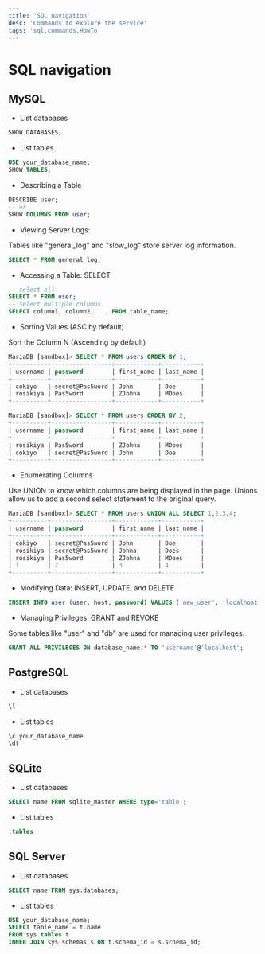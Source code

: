 ```yaml
---
title: 'SQL navigation'
desc: 'Commands to explore the service'
tags: 'sql,commands,HowTo'
---
```


# SQL navigation

## MySQL

* List databases

```sql
SHOW DATABASES;
```

* List tables

```sql
USE your_database_name;
SHOW TABLES;
```

* Describing a Table

```sql
DESCRIBE user;
-- or
SHOW COLUMNS FROM user;
```

* Viewing Server Logs: 

Tables like "general_log" and "slow_log" store server log information. 

```sql
SELECT * FROM general_log;
```

* Accessing a Table: SELECT

```sql
-- select all
SELECT * FROM user;
-- select multiple columns
SELECT column1, column2, ... FROM table_name;
```

* Sorting Values (ASC by default)

Sort the Column N (Ascending by default)

```sql
MariaDB [sandbox]> SELECT * FROM users ORDER BY 1;
+----------+-----------------+------------+-----------+
| username | password        | first_name | last_name |
+----------+-----------------+------------+-----------+
| cokiyo   | secret@Pas5word | John       | Doe       |
| rosikiya | Pas5word        | ZJohna     | MDoes     |
+----------+-----------------+------------+-----------+

MariaDB [sandbox]> SELECT * FROM users ORDER BY 2;
+----------+-----------------+------------+-----------+
| username | password        | first_name | last_name |
+----------+-----------------+------------+-----------+
| rosikiya | Pas5word        | ZJohna     | MDoes     |
| cokiyo   | secret@Pas5word | John       | Doe       |
+----------+-----------------+------------+-----------+
```

* Enumerating Columns

Use UNION to know which columns are being displayed in the page. Unions allow us to add a second select statement to the original query.

```sql
MariaDB [sandbox]> SELECT * FROM users UNION ALL SELECT 1,2,3,4;
+----------+-----------------+------------+-----------+
| username | password        | first_name | last_name |
+----------+-----------------+------------+-----------+
| cokiyo   | secret@Pas5word | John       | Doe       |
| rosikiya | secret@Pas5word | Johna      | Does      |
| rosikiya | Pas5word        | ZJohna     | MDoes     |
| 1        | 2               | 3          | 4         |
+----------+-----------------+------------+-----------+

```

* Modifying Data: INSERT, UPDATE, and DELETE 

```sql
INSERT INTO user (user, host, password) VALUES ('new_user', 'localhost', 'password');
```

* Managing Privileges: GRANT and REVOKE 

Some tables like "user" and "db" are used for managing user privileges. 

```sql
GRANT ALL PRIVILEGES ON database_name.* TO 'username'@'localhost';
```



## PostgreSQL

* List databases

```sql
\l
```

* List tables

```sql
\c your_database_name
\dt
```

## SQLite

* List databases

```sql
SELECT name FROM sqlite_master WHERE type='table';
```

* List tables

```sql
.tables
```

## SQL Server

* List databases

```sql
SELECT name FROM sys.databases;
```

* List tables

```sql
USE your_database_name;
SELECT table_name = t.name
FROM sys.tables t
INNER JOIN sys.schemas s ON t.schema_id = s.schema_id;
```











